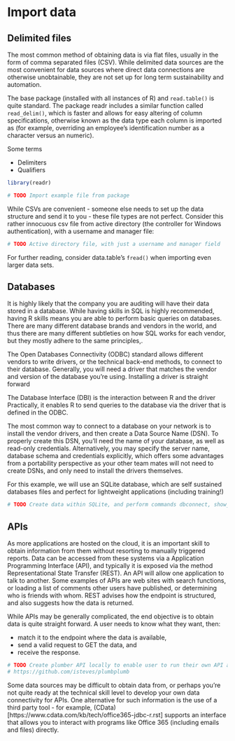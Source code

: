 # Import data

## Delimited files

The most common method of obtaining data is via flat files, usually in the form of comma separated files (CSV). While delimited data sources are the most convenient for data sources where direct data connections are otherwise unobtainable, they are not set up for long term sustainability and automation.

The base package (installed with all instances of R) and `read.table()` is quite standard. The package readr includes a similar function called `read_delim()`, which is faster and allows for easy altering of column specifications, otherwise known as the data type each column is imported as (for example, overriding an employee's identification number as a character versus an numeric).

Some terms

- Delimiters
- Qualifiers

```r
library(readr)

# TODO Import example file from package
```

While CSVs are convenient - someone else needs to set up the data structure and send it to you - these file types are not perfect. Consider this rather innocuous csv file from active directory (the controller for Windows authentication), with a username and manager file:

```r
# TODO Active directory file, with just a username and manager field
```

For further reading, consider data.table's `fread()` when importing even larger data sets.

## Databases

It is highly likely that the company you are auditing will have their data stored in a database. While having skills in SQL is highly recommended, having R skills means you are able to perform basic queries on databases. There are many different database brands and vendors in the world, and thus there are many different subtleties on how SQL works for each vendor, but they mostly adhere to the same principles,.

The Open Databases Connectivity (ODBC) standard allows different vendors to write drivers, or the technical back-end methods, to connect to their database. Generally, you will need a driver that matches the vendor and version of the database you're using. Installing a driver is straight forward

The Database Interface (DBI) is the interaction between R and the driver Practically, it enables R to send queries to the database via the driver that is defined in the ODBC.

The most common way to connect to a database on your network is to install the vendor drivers, and then create a Data Source Name (DSN). To properly create this DSN, you'll need the name of your database, as well as read-only credentials. Alternatively, you may specify the server name, database schema and credentials explicitly, which offers some advantages from a portability perspective as your other team mates will not need to create DSNs, and only need to install the drivers themselves.

For this example, we will use an SQLite database, which are self sustained databases files and perfect for lightweight applications (including training!)

```r
# TODO Create data within SQLite, and perform commands dbconnect, show_query, select
```

## APIs

As more applications are hosted on the cloud, it is an important skill to obtain information from them without resorting to manually triggered reports. Data can be accessed from these systems via a Application Programming Interface (API), and typically it is exposed via the method Representational State Transfer (REST). An API will allow one application to talk to another. Some examples of APIs are web sites with search functions, or loading a list of comments other users have published, or determining who is friends with whom. REST advises how the endpoint is structured, and also suggests how the data is returned.

While APIs may be generally complicated, the end objective is to obtain data is quite straight forward. A user needs to know what they want, then:

- match it to the endpoint where the data is available,
- send a valid request to GET the data, and
- receive the response.

```r
# TODO Create plumber API locally to enable user to run their own API and perform a GET call against it
# https://github.com/isteves/plumbplumb
```

Some data sources may be difficult to obtain data from, or perhaps you're not quite ready at the technical skill level to develop your own data connectivity for APIs. One alternative for such information is the use of a third party tool - for example, (CData)[https://www.cdata.com/kb/tech/office365-jdbc-r.rst] supports an interface that allows you to interact with programs like Office 365 (including emails and files) directly.

